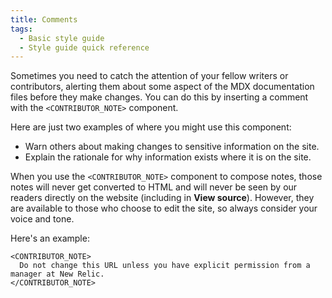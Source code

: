 ```yaml
---
title: Comments
tags:
  - Basic style guide
  - Style guide quick reference
---
```


Sometimes you need to catch the attention of your fellow writers or contributors, alerting them about some aspect of the MDX documentation files before they make changes. You can do this by inserting a comment with the `<CONTRIBUTOR_NOTE>` component.

Here are just two examples of where you might use this component:

* Warn others about making changes to sensitive information on the site.
* Explain the rationale for why information exists where it is on the site.

When you use the `<CONTRIBUTOR_NOTE>` component to compose notes, those notes will never get converted to HTML and will never be seen by our readers directly on the website (including in **View source**). However, they are available to those who choose to edit the site, so always consider your voice and tone.

Here's an example:

```
<CONTRIBUTOR_NOTE>
  Do not change this URL unless you have explicit permission from a manager at New Relic.
</CONTRIBUTOR_NOTE>
```